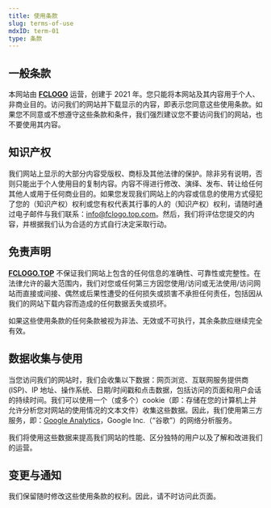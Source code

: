 ```yaml
---
title: 使用条款
slug: terms-of-use
mdxID: term-01
type: 条款
---
```


## 一般条款

本网站由 [**FCLOGO**](https://fclogo.top) 运营，创建于 2021 年。您只能将本网站及其内容用于个人、非商业目的。访问我们的网站并下载显示的内容，即表示您同意这些使用条款。如果您不同意或不想遵守这些条款和条件，我们强烈建议您不要访问我们的网站，也不要使用其内容。

## 知识产权

我们网站上显示的大部分内容受版权、商标及其他法律的保护。除非另有说明，否则只能出于个人使用目的复制内容。内容不得进行修改、演绎、发布、转让给任何其他人或用于任何商业目的。如果您发现我们网站上的内容或信息的使用方式侵犯了您的（知识产权）权利或您有权代表其行事的人的（知识产权）权利，请随时通过电子邮件与我们联系：[info@fclogo.top.com](mailto:info@fclogo.top.com)。然后，我们将评估您提交的内容，并根据我们认为合适的方式自行决定采取行动。

## 免责声明

[**FCLOGO.TOP**](https://fclogo.top) 不保证我们网站上包含的任何信息的准确性、可靠性或完整性。在法律允许的最大范围内，我们对您或任何第三方因您使用/访问或无法使用/访问网站而直接或间接、偶然或后果性遭受的任何损失或损害不承担任何责任，包括因从我们的网站下载内容而造成的任何数据丢失或损坏。

如果这些使用条款的任何条款被视为非法、无效或不可执行，其余条款应继续完全有效。

## 数据收集与使用

当您访问我们的网站时，我们会收集以下数据：网页浏览、互联网服务提供商 (ISP)、IP 地址、操作系统、日期/时间戳和点击数据，包括访问的页面和用户会话的持续时间。我们可以使用一个（或多个）cookie（即：存储在您的计算机上并允许分析您对网站的使用情况的文本文件）收集这些数据。因此，我们使用第三方服务，即：[Google Analytics](https://analytics.google.com)，Google Inc.（“谷歌”）的网络分析服务。

我们将使用这些数据来提高我们网站的性能、区分独特的用户以及了解和改进我们的运营。

## 变更与通知

我们保留随时修改这些使用条款的权利。因此，请不时访问此页面。
